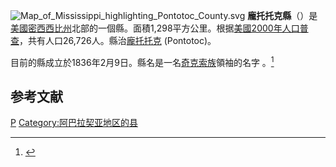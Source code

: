 {{Expand English|Pontotoc County, Mississippi|time=2016-04-01}}
{{noteTA
|T=zh-hans:庞托托克县 (密西西比州);zh-hk:龐托托克縣 (密西西比州);zh-tw:龐托托克郡 (密西西比州);
}}

{{Otheruses|龐托托克縣|subject=美國密西西比州北部的一個縣|other=同名的縣}}
[[File:Map_of_Mississippi_highlighting_Pontotoc_County.svg|right]]
'''龐托托克縣'''（{{lang-en|Pontotoc County}}）是[[美國|美國]][[密西西比州|密西西比州]]北部的一個縣。面積1,298平方公里。根据[[美國2000年人口普查|美國2000年人口普查]]，共有人口26,726人。縣治[[龐托托克_(密西西比州)|龐托托克]] (Pontotoc)。

目前的縣成立於1836年2月9日。縣名是一名[[奇克索族|奇克索族]]領袖的名字
。<ref>{{cite web |url=http://www.rootsweb.com/~msgenweb/county-hist/pontotoc.htm |title=存档副本 |accessdate=2007-03-29 |deadurl=yes |archiveurl=https://web.archive.org/web/20080101145732/http://www.rootsweb.com/~msgenweb/county-hist/pontotoc.htm |archivedate=2008-01-01 }}</ref>

==参考文献==
<div class="references-small">
<references />
</div>
[[Category:密西西比州行政區劃|P]]
[[Category:阿巴拉契亚地区的县|Category:阿巴拉契亚地区的县]]
